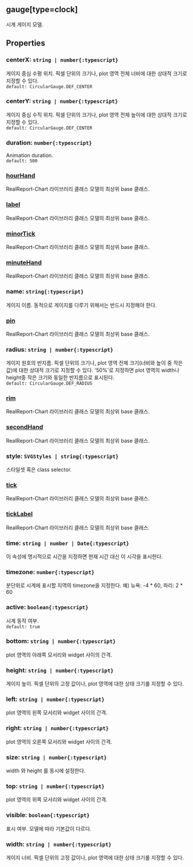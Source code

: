 ## gauge[type=clock]
시계 게이지 모델.
## Properties

### centerX: `string | number{:typescript}`
게이지 중심 수평 위치.
픽셀 단위의 크기나, plot 영역 전체 너비에 대한 상대적 크기로 지정할 수 있다.  
`default: CircularGauge.DEF_CENTER`  

### centerY: `string | number{:typescript}`
게이지 중심 수직 위치.
픽셀 단위의 크기나, plot 영역 전체 높이에 대한 상대적 크기로 지정할 수 있다.  
`default: CircularGauge.DEF_CENTER`  

### duration: `number{:typescript}`
Animation duration.  
`default: 500`  

### [hourHand](./clock/hourHand)
RealReport-Chart 라이브러리 클래스 모델의 최상위 base 클래스.

  

### [label](./clock/label)
RealReport-Chart 라이브러리 클래스 모델의 최상위 base 클래스.

  

### [minorTick](./clock/minorTick)
RealReport-Chart 라이브러리 클래스 모델의 최상위 base 클래스.

  

### [minuteHand](./clock/minuteHand)
RealReport-Chart 라이브러리 클래스 모델의 최상위 base 클래스.

  

### name: `string{:typescript}`
게이지 이름.
동적으로 게이지를 다루기 위해서는 반드시 지정해야 한다.  

### [pin](./clock/pin)
RealReport-Chart 라이브러리 클래스 모델의 최상위 base 클래스.

  

### radius: `string | number{:typescript}`
게이지 원호의 반지름.
픽셀 단위의 크기나, plot 영역 전체 크기(너비와 높이 중 작은 값)에 대한 상대적 크기로 지정할 수 있다.
'50%'로 지정하면 plot 영역의 width나 height중 작은 크기와 동일한 반지름으로 표시된다.  
`default: CircularGauge.DEF_RADIUS`  

### [rim](./clock/rim)
RealReport-Chart 라이브러리 클래스 모델의 최상위 base 클래스.

  

### [secondHand](./clock/secondHand)
RealReport-Chart 라이브러리 클래스 모델의 최상위 base 클래스.

  

### style: `SVGStyles | string{:typescript}`
스타일셋 혹은 class selector.  

### [tick](./clock/tick)
RealReport-Chart 라이브러리 클래스 모델의 최상위 base 클래스.

  

### [tickLabel](./clock/tickLabel)
RealReport-Chart 라이브러리 클래스 모델의 최상위 base 클래스.

  

### time: `string | number | Date{:typescript}`
이 속성에 명시적으로 시간을 지정하면 현재 시간 대신 이 시각을 표시한다.  

### timezone: `number{:typescript}`
분단위로 시계에 표시할 지역의 timezone을 지정한다.
예) 뉴욕: -4 * 60, 파리: 2 * 60  

### active: `boolean{:typescript}`
시계 동작 여부.  
`default: true`  

### bottom: `string | number{:typescript}`
plot 영역의 아래쪽 모서리와 widget 사이의 간격.  

### height: `string | number{:typescript}`
게이지 높이.
픽셀 단위의 고정 값이나, plot 영역에 대한 상태 크기롤 지정할 수 있다.  

### left: `string | number{:typescript}`
plot 영역의 왼쪽 모서리와 widget 사이의 간격.  

### right: `string | number{:typescript}`
plot 영역의 오른쪽 모서리와 widget 사이의 간격.  

### size: `string | number{:typescript}`
width 와  height 를 동시에 설정한다.  

### top: `string | number{:typescript}`
plot 영역의 위쪽 모서리와 widget 사이의 간격.  

### visible: `boolean{:typescript}`
표시 여부.
모델에 따라 기본값이 다르다.  

### width: `string | number{:typescript}`
게이지 너비.
픽셀 단위의 고정 값이나, plot 영역에 대한 상태 크기롤 지정할 수 있다.  
